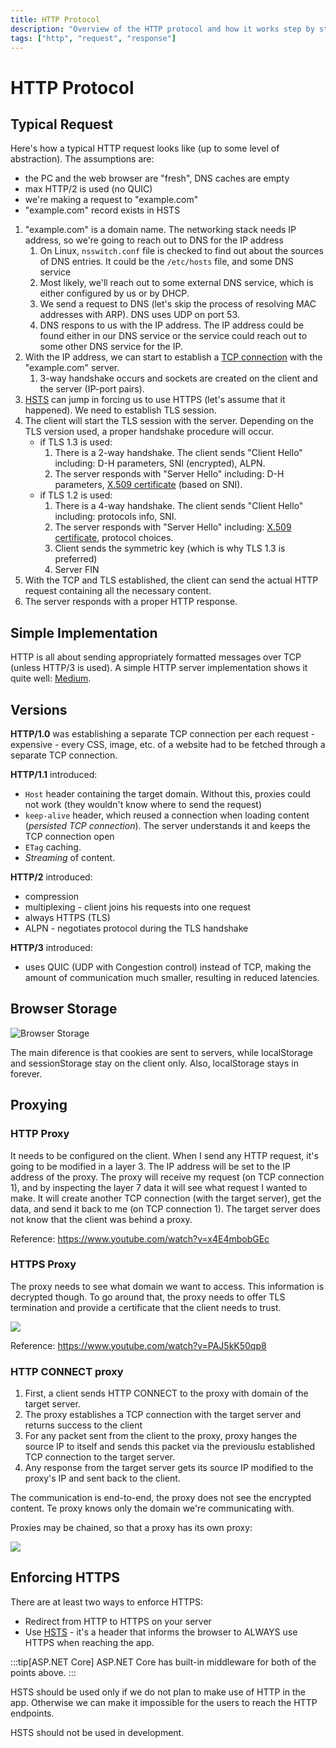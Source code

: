 ```yaml
---
title: HTTP Protocol
description: "Overview of the HTTP protocol and how it works step by step"
tags: ["http", "request", "response"]
---
```



# HTTP Protocol

## Typical Request

Here's how a typical HTTP request looks like (up to some level of abstraction).
The assumptions are:

- the PC and the web browser are "fresh", DNS caches are empty
- max HTTP/2 is used (no QUIC)
- we're making a request to "example.com"
- "example.com" record exists in HSTS

1. "example.com" is a domain name. The networking stack needs IP address, so
   we're going to reach out to DNS for the IP address
    1. On Linux, `nsswitch.conf` file is checked to find out about the sources
      of DNS entries. It could be the `/etc/hosts` file, and some DNS service
    2. Most likely, we'll reach out to some external DNS service, which is either
      configured by us or by DHCP.
    3. We send a request to DNS (let's skip the process of resolving MAC addresses
      with ARP). DNS uses UDP on port 53.
    4. DNS respons to us with the IP address. The IP address could be found either
      in our DNS service or the service could reach out to some other DNS service
      for the IP.
2. With the IP address, we can start to establish a [TCP connection](/technologies/networking/tcp/) with
   the "example.com" server.
    1. 3-way handshake occurs and sockets are created on the client and the server
      (IP-port pairs).
3. [HSTS](/technologies/networking/hsts/) can jump in forcing us to use HTTPS (let's assume that it
   happened). We need to establish TLS session.
4. The client will start the TLS session with the server. Depending on the TLS
   version used, a proper handshake procedure will occur.
    - if TLS 1.3 is used:
        1. There is a 2-way handshake. The client sends "Client Hello" including:
          D-H parameters, SNI (encrypted), ALPN.
        2. The server responds with "Server Hello" including: D-H parameters,
          [X.509
          certificate](/technologies/security/cryptography/basic-terms#x-509)
          (based on SNI).
    - if TLS 1.2 is used:
        1. There is a 4-way handshake. The client sends "Client Hello" including:
          protocols info, SNI.
        2. The server responds with "Server Hello" including: [X.509
          certificate](/technologies/security/cryptography/basic-terms#x-509),
          protocol choices.
        3. Client sends the symmetric key (which is why TLS 1.3 is preferred)
        4. Server FIN
5. With the TCP and TLS established, the client can send the actual HTTP request
   containing all the necessary content.
6. The server responds with a proper HTTP response.

## Simple Implementation

HTTP is all about sending appropriately formatted messages over TCP (unless
HTTP/3 is used). A simple HTTP server implementation shows it quite well:
[Medium](https://medium.com/from-the-scratch/http-server-what-do-you-need-to-know-to-build-a-simple-http-server-from-scratch-d1ef8945e4fa).

## Versions

**HTTP/1.0** was establishing a separate TCP connection per each request -
expensive - every CSS, image, etc. of a website had to be fetched through a
separate TCP connection.

**HTTP/1.1** introduced:

- `Host` header containing the target domain. Without this, proxies could not
  work (they wouldn't know where to send the request)
- `keep-alive` header, which reused a connection when loading content
  (*persisted TCP connection*). The server understands it and keeps the TCP
  connection open
- `ETag` caching.
- *Streaming* of content.

**HTTP/2** introduced:

- compression
- multiplexing - client joins his requests into one request
- always HTTPS (TLS)
- ALPN - negotiates protocol during the TLS handshake

**HTTP/3** introduced:

- uses QUIC (UDP with Congestion control) instead of TCP, making the amount of
  communication much smaller, resulting in reduced latencies.

## Browser Storage

![Browser Storage](https://i.imgur.com/UXLpHD2.png)

The main diference is that cookies are sent to servers, while localStorage and
sessionStorage stay on the client only. Also, localStorage stays in forever.

## Proxying

### HTTP Proxy

It needs to be configured on the client. When I send any HTTP request, it's
going to be modified in a layer 3. The IP address will be set to the IP address
of the proxy. The proxy will receive my request (on TCP connection 1), and by
inspecting the layer 7 data it will see what request I wanted to make. It will
create another TCP connection (with the target server), get the data, and send
it back to me (on TCP connection 1). The target server does not know that the
client was behind a proxy.

Reference: https://www.youtube.com/watch?v=x4E4mbobGEc

### HTTPS Proxy

The proxy needs to see what domain we want to access. This information is
decrypted though. To go around that, the proxy needs to offer TLS termination
and provide a certificate that the client needs to trust.

![](https://i.imgur.com/vdj2Ebz.png)

Reference: https://www.youtube.com/watch?v=PAJ5kK50qp8

### HTTP CONNECT proxy

1. First, a client sends HTTP CONNECT to the proxy with domain of the target
   server.
2. The proxy establishes a TCP connection with the target server and returns
   success to the client
3. For any packet sent from the client to the proxy, proxy hanges the source IP
   to itself and sends this packet via the previouslu established TCP connection
   to the target server.
4. Any response from the target server gets its source IP modified to the
   proxy's IP and sent back to the client.

The communication is end-to-end, the proxy does not see the encrypted content.
Te proxy knows only the domain we're communicating with.

Proxies may be chained, so that a proxy has its own proxy:

![](https://i.imgur.com/J7mOhkO.png)

## Enforcing HTTPS

There are at least two ways to enforce HTTPS:

- Redirect from HTTP to HTTPS on your server
- Use [HSTS](/technologies/networking/hsts/) - it's a header that informs the browser to ALWAYS use HTTPS when
  reaching the app.

:::tip[ASP.NET Core]
ASP.NET Core has built-in middleware for both of the points above.
:::

HSTS should be used only if we do not plan to make use of HTTP in the app.
Otherwise we can make it impossible for the users to reach the HTTP endpoints.

HSTS should not be used in development.